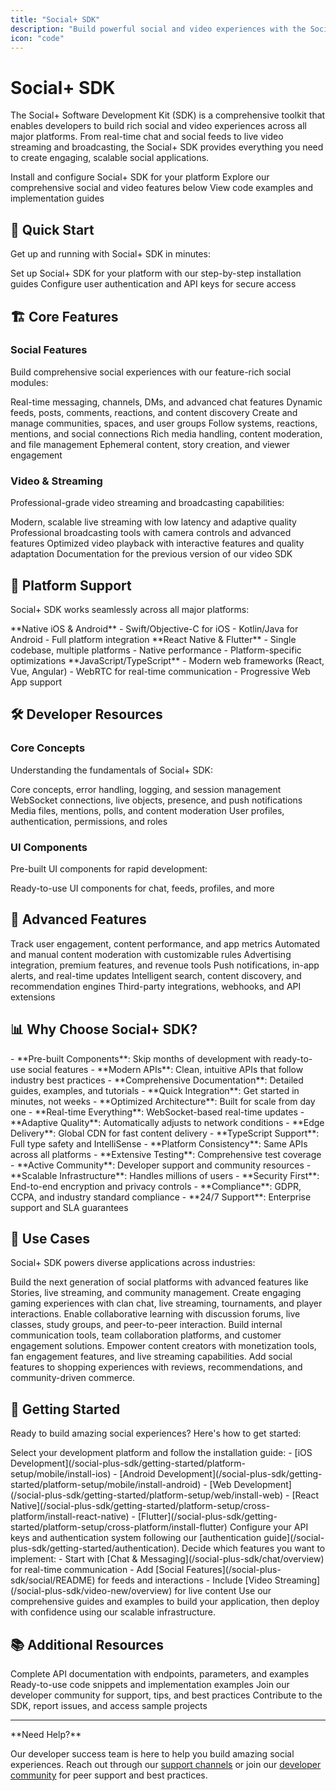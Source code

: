 ```yaml
---
title: "Social+ SDK"
description: "Build powerful social and video experiences with the Social+ SDK - the complete toolkit for modern social applications"
icon: "code"
---
```


# Social+ SDK

The Social+ Software Development Kit (SDK) is a comprehensive toolkit that enables developers to build rich social and video experiences across all major platforms. From real-time chat and social feeds to live video streaming and broadcasting, the Social+ SDK provides everything you need to create engaging, scalable social applications.

<CardGroup cols={3}>
  <Card
    title="🚀 Get Started"
    href="/social-plus-sdk/getting-started/overview"
  >
    Install and configure Social+ SDK for your platform
  </Card>
  <Card
    title="📖 Browse Features"
  >
    Explore our comprehensive social and video features below
  </Card>
  <Card
    title="💡 See Examples"
    href="/snippets/snippet-intro"
  >
    View code examples and implementation guides
  </Card>
</CardGroup>

## 🚀 Quick Start

Get up and running with Social+ SDK in minutes:

<CardGroup cols={2}>
  <Card
    title="Install the SDK"
    icon="download"
    href="/social-plus-sdk/getting-started/overview"
  >
    Set up Social+ SDK for your platform with our step-by-step installation guides
  </Card>
  <Card
    title="Authentication"
    icon="key"
    href="/social-plus-sdk/getting-started/authentication"
  >
    Configure user authentication and API keys for secure access
  </Card>
</CardGroup>

## 🏗️ Core Features

### Social Features
Build comprehensive social experiences with our feature-rich social modules:

<CardGroup cols={3}>
  <Card
    title="Chat & Messaging"
    icon="messages"
    href="/social-plus-sdk/chat/overview"
  >
    Real-time messaging, channels, DMs, and advanced chat features
  </Card>
  <Card
    title="Social Feed"
    icon="newspaper"
    href="/social-plus-sdk/social/feed"
  >
    Dynamic feeds, posts, comments, reactions, and content discovery
  </Card>
  <Card
    title="Communities"
    icon="users"
    href="/social-plus-sdk/social/communities"
  >
    Create and manage communities, spaces, and user groups
  </Card>
</CardGroup>

<CardGroup cols={3}>
  <Card
    title="User Interactions"
    icon="heart"
    href="/social-plus-sdk/social/user-interactions"
  >
    Follow systems, reactions, mentions, and social connections
  </Card>
  <Card
    title="Content Management"
    icon="folder"
    href="/social-plus-sdk/social/content-management"
  >
    Rich media handling, content moderation, and file management
  </Card>
  <Card
    title="Stories"
    icon="image"
    href="/social-plus-sdk/social/stories"
  >
    Ephemeral content, story creation, and viewer engagement
  </Card>
</CardGroup>

### Video & Streaming
Professional-grade video streaming and broadcasting capabilities:

<CardGroup cols={2}>
  <Card
    title="Live Video Streaming"
    icon="video"
    href="/social-plus-sdk/video-new/overview"
  >
    Modern, scalable live streaming with low latency and adaptive quality
  </Card>
  <Card
    title="Video Broadcasting"
    icon="broadcast-tower"
    href="/social-plus-sdk/video-new/broadcasting/overview"
  >
    Professional broadcasting tools with camera controls and advanced features
  </Card>
</CardGroup>

<CardGroup cols={2}>
  <Card
    title="Video Playback"
    icon="play"
    href="/social-plus-sdk/video-new/playback/overview"
  >
    Optimized video playback with interactive features and quality adaptation
  </Card>
  <Card
    title="Legacy Video SDK"
    icon="archive"
    href="/social-plus-sdk/video/README"
  >
    Documentation for the previous version of our video SDK
  </Card>
</CardGroup>

## 📱 Platform Support

Social+ SDK works seamlessly across all major platforms:

<CardGroup cols={2}>
  <Card
    title="Mobile Development"
    icon="mobile"
    href="/social-plus-sdk/getting-started/platform-setup/mobile/overview"
  >
    **Native iOS & Android**
    - Swift/Objective-C for iOS
    - Kotlin/Java for Android
    - Full platform integration
  </Card>
  <Card
    title="Cross-Platform"
    icon="layer-group"
    href="/social-plus-sdk/getting-started/platform-setup/cross-platform/overview"
  >
    **React Native & Flutter**
    - Single codebase, multiple platforms
    - Native performance
    - Platform-specific optimizations
  </Card>
</CardGroup>

<CardGroup cols={1}>
  <Card
    title="Web Development"
    icon="globe"
    href="/social-plus-sdk/getting-started/platform-setup/web/overview"
  >
    **JavaScript/TypeScript**
    - Modern web frameworks (React, Vue, Angular)
    - WebRTC for real-time communication
    - Progressive Web App support
  </Card>
</CardGroup>

## 🛠️ Developer Resources

### Core Concepts
Understanding the fundamentals of Social+ SDK:

<CardGroup cols={2}>
  <Card
    title="Foundation"
    icon="foundation"
    href="/social-plus-sdk/core-concepts/foundation/overview"
  >
    Core concepts, error handling, logging, and session management
  </Card>
  <Card
    title="Real-time Communication"
    icon="bolt"
    href="/social-plus-sdk/core-concepts/realtime-communication/overview"
  >
    WebSocket connections, live objects, presence, and push notifications
  </Card>
</CardGroup>

<CardGroup cols={2}>
  <Card
    title="Content Handling"
    icon="file-text"
    href="/social-plus-sdk/core-concepts/content-handling/overview"
  >
    Media files, mentions, polls, and content moderation
  </Card>
  <Card
    title="User Management"
    icon="user-gear"
    href="/social-plus-sdk/core-concepts/user-management/overview"
  >
    User profiles, authentication, permissions, and roles
  </Card>
</CardGroup>

### UI Components
Pre-built UI components for rapid development:

<CardGroup cols={1}>
  <Card
    title="Social+ UIKit"
    icon="palette"
    href="/uikit"
  >
    Ready-to-use UI components for chat, feeds, profiles, and more
  </Card>
</CardGroup>

## 🔧 Advanced Features

<CardGroup cols={3}>
  <Card
    title="Analytics & Insights"
    icon="chart-line"
  >
    Track user engagement, content performance, and app metrics
  </Card>
  <Card
    title="Moderation Tools"
    icon="shield"
  >
    Automated and manual content moderation with customizable rules
  </Card>
  <Card
    title="Monetization"
    icon="dollar-sign"
  >
    Advertising integration, premium features, and revenue tools
  </Card>
</CardGroup>

<CardGroup cols={3}>
  <Card
    title="Notifications"
    icon="bell"
    href="/social-plus-sdk/video-new/notifications/push-notifications"
  >
    Push notifications, in-app alerts, and real-time updates
  </Card>
  <Card
    title="Search & Discovery"
    icon="search"
    href="/social-plus-sdk/social/intelligent-search"
  >
    Intelligent search, content discovery, and recommendation engines
  </Card>
  <Card
    title="Integrations"
    icon="plug"
  >
    Third-party integrations, webhooks, and API extensions
  </Card>
</CardGroup>

## 📊 Why Choose Social+ SDK?

<AccordionGroup>
  <Accordion title="🚀 Fast Development" icon="rocket">
    - **Pre-built Components**: Skip months of development with ready-to-use social features
    - **Modern APIs**: Clean, intuitive APIs that follow industry best practices
    - **Comprehensive Documentation**: Detailed guides, examples, and tutorials
    - **Quick Integration**: Get started in minutes, not weeks
  </Accordion>

  <Accordion title="⚡ High Performance" icon="bolt">
    - **Optimized Architecture**: Built for scale from day one
    - **Real-time Everything**: WebSocket-based real-time updates
    - **Adaptive Quality**: Automatically adjusts to network conditions
    - **Edge Delivery**: Global CDN for fast content delivery
  </Accordion>

  <Accordion title="🔧 Developer Experience" icon="code">
    - **TypeScript Support**: Full type safety and IntelliSense
    - **Platform Consistency**: Same APIs across all platforms
    - **Extensive Testing**: Comprehensive test coverage
    - **Active Community**: Developer support and community resources
  </Accordion>

  <Accordion title="🏢 Enterprise Ready" icon="building">
    - **Scalable Infrastructure**: Handles millions of users
    - **Security First**: End-to-end encryption and privacy controls
    - **Compliance**: GDPR, CCPA, and industry standard compliance
    - **24/7 Support**: Enterprise support and SLA guarantees
  </Accordion>
</AccordionGroup>

## 🎯 Use Cases

Social+ SDK powers diverse applications across industries:

<CardGroup cols={2}>
  <Card title="Social Media Apps" icon="share-nodes">
    Build the next generation of social platforms with advanced features like Stories, live streaming, and community management.
  </Card>
  <Card title="Gaming Communities" icon="gamepad">
    Create engaging gaming experiences with clan chat, live streaming, tournaments, and player interactions.
  </Card>
  <Card title="Educational Platforms" icon="graduation-cap">
    Enable collaborative learning with discussion forums, live classes, study groups, and peer-to-peer interaction.
  </Card>
  <Card title="Business Communication" icon="briefcase">
    Build internal communication tools, team collaboration platforms, and customer engagement solutions.
  </Card>
  <Card title="Creator Economy" icon="star">
    Empower content creators with monetization tools, fan engagement features, and live streaming capabilities.
  </Card>
  <Card title="E-commerce Social" icon="shopping-cart">
    Add social features to shopping experiences with reviews, recommendations, and community-driven commerce.
  </Card>
</CardGroup>

## 🚦 Getting Started

Ready to build amazing social experiences? Here's how to get started:

<Steps>
  <Step title="Choose Your Platform">
    Select your development platform and follow the installation guide:
    - [iOS Development](/social-plus-sdk/getting-started/platform-setup/mobile/install-ios)
    - [Android Development](/social-plus-sdk/getting-started/platform-setup/mobile/install-android)
    - [Web Development](/social-plus-sdk/getting-started/platform-setup/web/install-web)
    - [React Native](/social-plus-sdk/getting-started/platform-setup/cross-platform/install-react-native)
    - [Flutter](/social-plus-sdk/getting-started/platform-setup/cross-platform/install-flutter)
  </Step>
  
  <Step title="Set Up Authentication">
    Configure your API keys and authentication system following our [authentication guide](/social-plus-sdk/getting-started/authentication).
  </Step>
  
  <Step title="Choose Your Features">
    Decide which features you want to implement:
    - Start with [Chat & Messaging](/social-plus-sdk/chat/overview) for real-time communication
    - Add [Social Features](/social-plus-sdk/social/README) for feeds and interactions  
    - Include [Video Streaming](/social-plus-sdk/video-new/overview) for live content
  </Step>
  
  <Step title="Build & Deploy">
    Use our comprehensive guides and examples to build your application, then deploy with confidence using our scalable infrastructure.
  </Step>
</Steps>

## 📚 Additional Resources

<CardGroup cols={2}>
  <Card
    title="API Reference"
    icon="book"
    href="/api-reference/introduction"
  >
    Complete API documentation with endpoints, parameters, and examples
  </Card>
  <Card
    title="Code Examples"
    icon="code"
    href="/snippets/snippet-intro"
  >
    Ready-to-use code snippets and implementation examples
  </Card>
</CardGroup>

<CardGroup cols={2}>
  <Card
    title="Community Support"
    icon="users"
    href="https://community.socialplus.com"
  >
    Join our developer community for support, tips, and best practices
  </Card>
  <Card
    title="GitHub Repository"
    icon="github"
    href="https://github.com/socialplus/sdk"
  >
    Contribute to the SDK, report issues, and access sample projects
  </Card>
</CardGroup>

---

<Note>
**Need Help?** 

Our developer success team is here to help you build amazing social experiences. Reach out through our [support channels](https://support.socialplus.com) or join our [developer community](https://community.socialplus.com) for peer support and best practices.
</Note>
